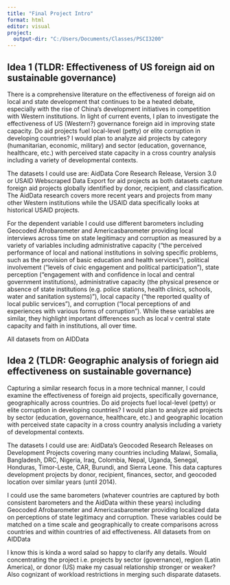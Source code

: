 ---
title: "Final Project Intro"
format: html
editor: visual
project:
  output-dir: "C:/Users/Documents/Classes/PSCI3200"
---

## Idea 1 (TLDR: Effectiveness of US foreign aid on sustainable governance)
There is a comprehensive literature on the effectiveness of foreign aid on local and state development that continues to be a heated debate, especially with the rise of China's development initiatives in competition with Western institutions. In light of current events, I plan to investigate the effectiveness of US (Western?) governance foreign aid in improving state capacity. Do aid projects fuel local-level (petty) or elite corruption in developing countries? I would plan to analyze aid projects by category (humanitarian, economic, military) and sector (education, governance, healthcare, etc.) with perceived state capacity in a cross country analysis including a variety of developmental contexts. 

The datasets I could use are:
AidData Core Research Release, Version 3.0 or USAID Webscraped Data Export for aid projects as both datasets capture foreign aid projects globally identified by donor, recipient, and classification. The AidData research covers more recent years and projects from many other Western institutions while the USAID data specifically looks at historical USAID projects.

For the dependent variable I could use different barometers including Geocoded Afrobarometer and Americasbarometer providing local interviews across time on state legitimacy and corruption as measured by a variety of variables including administrative capacity ("the perceived performance of local and national institutions in solving specific problems, such as the provision of basic education and health services"), political involvement ("levels of civic engagement and political participation"), state perception ("engagement with and confidence in local and central government institutions), administrative capacity (the physical presence or absence of state institutions (e.g. police stations, health clinics, schools, water and sanitation systems)"), local capacity ("the reported quality of local public services"), and corruption ("local perceptions of and experiences with various forms of corruption"). While these variables are similar, they highlight important differences such as local v central state capacity and faith in institutions, all over time. 

All datasets from on AIDData 

## Idea 2 (TLDR: Geographic analysis of foriegn aid effectiveness on sustainable governance)

Capturing a similar research focus in a more technical manner, I could examine the effectiveness of foreign aid projects, specifically governance, geographically across countries. Do aid projects fuel local-level (petty) or elite corruption in developing countries? I would plan to analyze aid projects by sector (education, governance, healthcare, etc.) and geographic location with perceived state capacity in a cross country analysis including a variety of developmental contexts. 

The datasets I could use are:
AidData's Geocoded Research Releases on Development Projects covering many countries including Malawi, Somalia, Bangladesh, DRC, Nigeria, Iraq, Colombia, Nepal, Uganda, Senegal, Honduras, Timor-Leste, CAR, Burundi, and Sierra Leone. This data captures development projects by donor, recipient, finances, sector, and geocoded location over similar years (until 2014).

I could use the same barometers (whatever countries are captured by both consistent barometers and the AidData within these years) including Geocoded Afrobarometer and Americasbarometer providing localized data on perceptions of state legitimacy and corruption. These variables could be matched on a time scale and geographically to create comparisons across countries and  within countries of aid effectiveness. 
All datasets from on AIDData 

I know this is kinda a word salad so happy to clarify any details. Would concentrating the project i.e. projects by sector (governance), region (Latin America), or donor (US) make my casual relationship stronger or weaker? Also cognizant of workload restrictions in merging such disparate datasets.